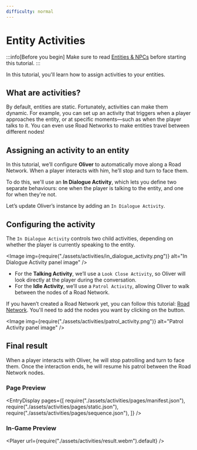 ```yaml
---
difficulty: normal
---
```



# Entity Activities
:::info[Before you begin]
Make sure to read [Entities & NPCs](./index.mdx) before starting this tutorial.
:::

In this tutorial, you'll learn how to assign activities to your entities.

## What are activities?

By default, entities are static. Fortunately, activities can make them dynamic. For example, you can set up an activity that triggers when a player approaches the entity, or at specific moments—such as when the player talks to it. You can even use Road Networks to make entities travel between different nodes!

## Assigning an activity to an entity

In this tutorial, we’ll configure **Oliver** to automatically move along a Road Network. When a player interacts with him, he’ll stop and turn to face them.

To do this, we'll use an **In Dialogue Activity**, which lets you define two separate behaviours: one when the player is talking to the entity, and one for when they're not.

Let’s update Oliver’s instance by adding an `In Dialogue Activity`.
<EntrySearch entryName="in_dialogue_activity"/>

## Configuring the activity

The `In Dialogue Activity` controls two child activities, depending on whether the player is currently speaking to the entity.

<Image img={require("./assets/activities/in_dialogue_activity.png")} alt="In Dialogue Activity panel image" />

- For the **Talking Activity**, we’ll use a `Look Close Activity`, so Oliver will look directly at the player during the conversation.
- For the **Idle Activity**, we’ll use a `Patrol Activity`, allowing Oliver to walk between the nodes of a Road Network.

If you haven’t created a Road Network yet, you can follow this tutorial: [Road Network](../road-network). You'll need to add the nodes you want by clicking on the <ActionButton button='capture'/> button.

<Image img={require("./assets/activities/patrol_activity.png")} alt="Patrol Activity panel image" />

## Final result

When a player interacts with Oliver, he will stop patrolling and turn to face them. Once the interaction ends, he will resume his patrol between the Road Network nodes.

### Page Preview
<EntryDisplay pages={[
    require("./assets/activities/pages/manifest.json"),
    require("./assets/activities/pages/static.json"),
    require("./assets/activities/pages/sequence.json"),
]} />

### In-Game Preview
<Player url={require("./assets/activities/result.webm").default} />
